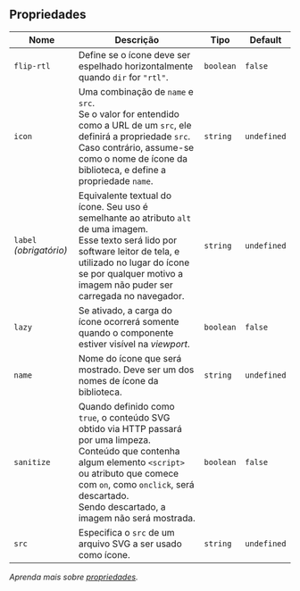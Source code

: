 
## Propriedades

| Nome | Descrição | Tipo | Default |
| ---- | --------- | ---- | ------- |
| `flip-rtl`  | Define se o ícone deve ser espelhado horizontalmente quando `dir` for `"rtl"`. | <code>boolean</code> | `false` |
| `icon`  | Uma combinação de `name` e `src`.<br/>Se o valor for entendido como a URL de um `src`, ele definirá a propriedade `src`.<br/>Caso contrário, assume-se como o nome de ícone da biblioteca, e define a propriedade `name`. | <code>string</code> | `undefined` |
| `label` _(obrigatório)_ | Equivalente textual do ícone. Seu uso é semelhante ao atributo `alt` de uma imagem.<br/>Esse texto será lido por software leitor de tela, e utilizado no lugar do ícone se por qualquer motivo a imagem não puder ser carregada no navegador. | <code>string</code> | `undefined` |
| `lazy`  | Se ativado, a carga do ícone ocorrerá somente quando o componente estiver visível na _viewport_. | <code>boolean</code> | `false` |
| `name`  | Nome do ícone que será mostrado. Deve ser um dos nomes de ícone da biblioteca. | <code>string</code> | `undefined` |
| `sanitize`  | Quando definido como `true`, o conteúdo SVG obtido via HTTP passará por uma limpeza.<br/>Conteúdo que contenha algum elemento `<script>` ou atributo que comece com `on`, como `onclick`, será descartado.<br/>Sendo descartado, a imagem não será mostrada. | <code>boolean</code> | `false` |
| `src`  | Especifica o `src` de um arquivo SVG a ser usado como ícone. | <code>string</code> | `undefined` |

*Aprenda mais sobre <a href="/alcance/docs/components/introducao#propriedades" class="alc-link">propriedades</a>.*
